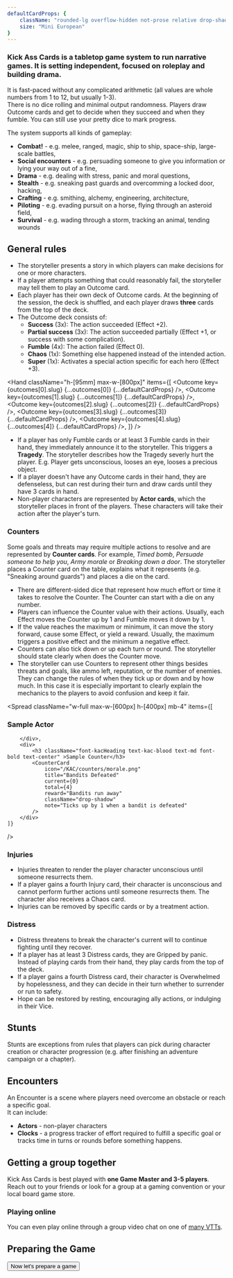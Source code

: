 ```yaml
---
defaultCardProps: {
    className: "rounded-lg overflow-hidden not-prose relative drop-shadow-md print:drop-shadow-none print:filter-none",
    size: "Mini European"
}
---
```



### Kick Ass Cards is a tabletop game system to run narrative games. It is setting independent, focused on roleplay and building drama.

It is fast-paced without any complicated arithmetic (all values are whole numbers from 1 to 12, but usually 1-3).  
There is no dice rolling and minimal output randomness. Players draw Outcome cards and get to decide when they succeed and when they fumble. You can still use your pretty dice to mark progress.

The system supports all kinds of gameplay:

-   **Combat!** - e.g. melee, ranged, magic, ship to ship, space-ship, large-scale battles,
-   **Social encounters** - e.g. persuading someone to give you information or lying your way out of a fine,
-   **Drama** - e.g. dealing with stress, panic and moral questions,
-   **Stealth** - e.g. sneaking past guards and overcomming a locked door, hacking,
-   **Crafting** - e.g. smithing, alchemy, engineering, architecture,
-   **Piloting** - e.g. evading pursuit on a horse, flying through an asteroid field,
-   **Survival** - e.g. wading through a storm, tracking an animal, tending wounds

## General rules

-   The storyteller presents a story in which players can make decisions for one or more characters.
-   If a player attempts something that could reasonably fail, the storyteller may tell them to play an Outcome card.
-   Each player has their own deck of Outcome cards. At the beginning of the session, the deck is shuffled, and each player draws **three** cards from the top of the deck.
-   The Outcome deck consists of:
    -   **Success** (3x): The action succeeded (Effect +2).
    -   **Partial success** (3x): The action succeeded partially (Effect +1, or success with some complication).
    -   **Fumble** (4x): The action failed (Effect 0).
    -   **Chaos** (1x): Something else happened instead of the intended action.
    -   **Super** (1x): Activates a special action specific for each hero (Effect +3).


<Hand
    className="h-[95mm] max-w-[800px]"
    items={[
        <Outcome key={outcomes[0].slug} {...outcomes[0]} {...defaultCardProps} />,
        <Outcome key={outcomes[1].slug} {...outcomes[1]} {...defaultCardProps} />,
        <Outcome key={outcomes[2].slug} {...outcomes[2]} {...defaultCardProps} />,
        <Outcome key={outcomes[3].slug} {...outcomes[3]} {...defaultCardProps} />,
        <Outcome key={outcomes[4].slug} {...outcomes[4]} {...defaultCardProps} />,
    ]}
/>


-   If a player has only Fumble cards or at least 3 Fumble cards in their hand, they immediately announce it to the storyteller. This triggers a **Tragedy**.
The storyteller describes how the Tragedy severly hurt the player. E.g. Player gets unconscious, looses an eye, looses a precious object. 
-   If a player doesn't have any Outcome cards in their hand, they are defenseless, but can rest during their turn and draw cards until they have 3 cards in hand.
-   Non-player characters are represented by **Actor cards**, which the storyteller places in front of the players. These characters will take their action after the player's turn.

### Counters

Some goals and threats may require multiple actions to resolve and are represented by **Counter cards**. For example, _Timed bomb_, _Persuade someone to help you_, _Army morale_ or _Breaking down a door_.
The storyteller places a Counter card on the table, explains what it represents (e.g. "Sneaking around guards") and places a die on the card.
-   There are different-sided dice that represent how much effort or time it takes to resolve the Counter. The Counter can start with a die on any number.
-   Players can influence the Counter value with their actions. Usually, each Effect moves the Counter up by 1 and Fumble moves it down by 1.
-   If the value reaches the maximum or minimum, it can move the story forward, cause some Effect, or yield a reward. Usually, the maximum triggers a positive effect and the minimum a negative effect.
-   Counters can also tick down or up each turn or round. The storyteller should state clearly when does the Counter move.
-   The storyteller can use Counters to represent other things besides threats and goals, like ammo left, reputation, or the number of enemies. They can change the rules of when they tick up or down and by how much.
In this case it is especially important to clearly explain the mechanics to the players to avoid confusion and keep it fair.

<Spread
    className="w-full max-w-[600px] h-[400px] mb-4"
    items={[
        <div>
            <h3 className="font-kacHeading text-kac-blood text-md font-bold text-center" >Sample Actor</h3>
            <Actor
                name="Dragan the Butcher"
                occupation="Huge, slow and scary bandit"
                reward="Sack of plundered jewelry"
                threat="Chops with an axe for 2 Effect or swings to attack all in his zone for 1 Effect"
                toughness={4}
                currentToughness={4}
                imagePosition="top"
                className="drop-shadow"
                imageUri="/TOH/characters/axe-bandit.png"
            />

        </div>,
        <div>
            <h3 className="font-kacHeading text-kac-blood text-md font-bold text-center" >Sample Counter</h3>
            <CounterCard
                icon="/KAC/counters/morale.png"
                title="Bandits Defeated"
                current={0}
                total={4}
                reward="Bandits run away"
                className="drop-shadow"
                note="Ticks up by 1 when a bandit is defeated"
            />
        </div>
    ]}
/>

### Injuries

-   Injuries threaten to render the player character unconscious until someone resurrects them.
-   If a player gains a fourth Injury card, their character is unconscious and cannot perform further actions until someone resurrects them. The character also receives a Chaos card.
-   Injuries can be removed by specific cards or by a treatment action.

<List>
    <Effect {...effects[0]} {...defaultCardProps} broadcastProps={{ hideControls: true }} />
    <Effect {...effects[2]} {...defaultCardProps} broadcastProps={{ hideControls: true }} />
    <Effect {...effects[3]} {...defaultCardProps} broadcastProps={{ hideControls: true }} />
</List>

### Distress

-   Distress threatens to break the character's current will to continue fighting until they recover.
-   If a player has at least 3 Distress cards, they are Gripped by panic. Instead of playing cards from their hand, they play cards from the top of the deck.
-   If a player gains a fourth Distress card, their character is Overwhelmed by hopelessness, and they can decide in their turn whether to surrender or run to safety.
-   Hope can be restored by resting, encouraging ally actions, or indulging in their Vice.

<List>
    <Effect {...effects[1]} {...defaultCardProps} broadcastProps={{ hideControls: true }} />
    <Effect {...effects[4]} {...defaultCardProps} broadcastProps={{ hideControls: true }} />
    <Effect {...effects[5]} {...defaultCardProps} broadcastProps={{ hideControls: true }} />
</List>

## Stunts

Stunts are exceptions from rules that players can pick during character creation or character progression (e.g. after finishing an adventure campaign or a chapter).

## Encounters

An Encounter is a scene where players need overcome an obstacle or reach a specific goal.  
It can include:

-   **Actors** - non-player characters
-   **Clocks** - a progress tracker of effort required to fulfill a specific goal or tracks time in turns or rounds before something happens.

## Getting a group together

Kick Ass Cards is best played with **one Game Master and 3-5 players**. Reach out to your friends or look for a group at a gaming convention or your local board game store.

### Playing online

You can even play online through a group video chat on one of [many VTTs](https://startplaying.games/blog/posts/a-comprehensive-list-of-virtual-tabletops).

## Preparing the Game

<Button href="/preparing-the-game" className="not-prose" size="xl">Now let's prepare a game</Button>

